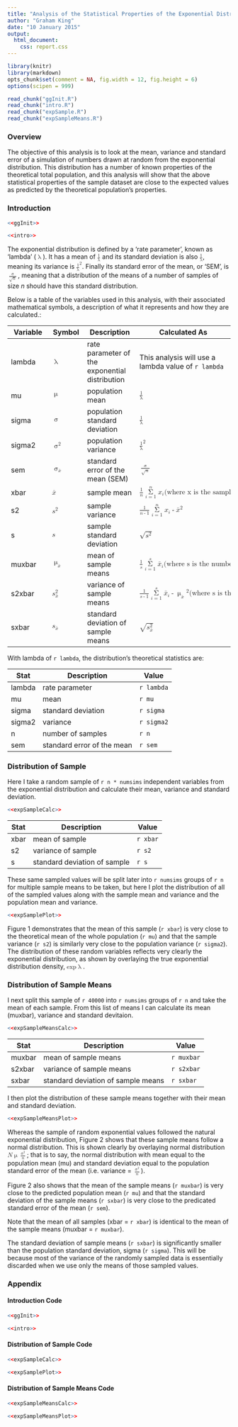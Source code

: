 ```yaml
---
title: "Analysis of the Statistical Properties of the Exponential Distribution"
author: "Graham King"
date: "10 January 2015"
output:
  html_document:
    css: report.css
---
```

```r
library(knitr)
library(markdown)
opts_chunk$set(comment = NA, fig.width = 12, fig.height = 6)
options(scipen = 999)

read_chunk("ggInit.R")
read_chunk("intro.R")
read_chunk("expSample.R")
read_chunk("expSampleMeans.R")
```

### Overview
The objective of this analysis is to look at the mean, variance and standard error of a simulation of numbers drawn at random from the exponential distribution. This distribution has a number of known properties of the theoretical total population, and this analysis will show that the above statistical properties of the sample dataset are close to the expected values as predicted by the theoretical population's properties.

### Introduction
```r
<<ggInit>>
```
```r
<<intro>>
```
The exponential distribution is defined by a 'rate parameter', known as 'lambda' (<math display="inline"><mo>&lambda;</mo></math>). It has a mean of <math display="inline"><mfrac bevelled="true"><mrow><mn>1</mn></mrow><mrow><mo>&lambda;</mo></mrow></mfrac></math> and its standard deviation is also <math display="inline"><mrow><mfrac bevelled="true"><mrow><mn>1</mn></mrow><mrow><mo>&lambda;</mo></mrow></mfrac></math>, meaning its variance is <math display="inline"><msup><mfenced><mfrac bevelled="true"><mrow><mn>1</mn></mrow><mrow><mo>&lambda;</mo></mrow></mfrac></mfenced><mn>2</mn></msup></math>. Finally its standard error of the mean, or 'SEM', is <math display="inline"><mfrac bevelled="true"><mrow><mo>&sigma;</mo></mrow><mrow><msqrt><mi>n</mi></msqrt></mrow></mfrac></math>, meaning that a distribution of the means of a number of samples of size *n* should have this standard distribution.

Below is a table of the variables used in this analysis, with their associated mathematical symbols, a description of what it represents and how they are calculated.:

Variable  |  Symbol | Description | Calculated As
--------- | ------- | ----------- | -------------
lambda | <math display="inline"><mo>&lambda;</mo></math> | rate parameter of the exponential distribution |  This analysis will use a lambda value of `r lambda`
mu | <math display="inline"><mo>&mu;</mo></math> | population mean | <math display="inline"><mfrac bevelled="true"><mrow><mn>1</mn></mrow><mrow><mo>&lambda;</mo></mrow></mfrac></math>
sigma | <math display="inline"><mo>&sigma;</mo></math> | population standard deviation | <math display="inline"><mfrac bevelled="true"><mrow><mn>1</mn></mrow><mrow><mo>&lambda;</mo></mrow></mfrac></math>
sigma2 | <math display="inline"><msup><mo>&sigma;</mo><mn mathsize="small">2</mn></msup></math> | population variance | <math display="inline"><msup><mfenced><mfrac bevelled="true"><mrow><mn>1</mn></mrow><mrow><mo>&lambda;</mo></mrow></mfrac></mfenced><mn>2</mn></msup></math>
sem | <math display="inline"><msub><mo>&sigma;</mo><mover><mi>x</mi><mo>&OverBar;</mo></mover></msub></math> | standard error of the mean (SEM) | <math display="inline"><mfrac bevelled="true"><mrow><mo>&sigma;</mo></mrow><mrow><msqrt><mi>n</mi></msqrt></mrow></mfrac></math>
xbar | <math display="inline"><mover><mi>x</mi><mo>&OverBar;</mo></mover></math> | sample mean | <math display="inline"><mfrac><mrow><mn>1</mn></mrow><mrow><mi>n</mi></mrow></mfrac><mrow><munderover><mo>&Sigma;</mo><mrow><mi>i</mi><mo>=</mo><mn>1</mn></mrow><mi>n</mi></munderover><msub><mi>x</mi><mi>i</mi></msub></mrow><mspace linebreak="newline" /><mtext mathsize="small">(where x is the sampled values)</mtext></math>
s2 | <math display="inline"><msup><mi>s</mi><mn mathsize="small">2</mn></msup></math> | sample variance | <math display="inline"><mfrac><mrow><mn>1</mn></mrow><mrow><mi>n</mi><mo>-</mo><mn>1</mn></mrow></mfrac><mrow><munderover><mo>&Sigma;</mo><mrow><mi>i</mi><mo>=</mo><mn>1</mn></mrow><mi>n</mi></munderover><msup><mfenced><mrow><msub><mi>x</mi><mi>i</mi></msub><mo>-</mo><mover><mi>x</mi><mo>&OverBar;</mo></mover></mrow></mfenced><mn>2</mn></msup></mrow></math>
s | <math display="inline"><mi>s</mi></math> | sample standard deviation | <math display="inline"><msqrt><msup><mi>s</mi><mn mathsize="small">2</mn></msup></msqrt></math>
muxbar | <math display="inline"><msub><mo>&mu;</mo><mover><mi>x</mi><mo>&OverBar;</mo></mover></msub></math> | mean of sample means | <math display="inline"><mfrac><mrow><mn>1</mn></mrow><mrow><mi>s</mi></mrow></mfrac><mrow><munderover><mo>&Sigma;</mo><mrow><mi>i</mi><mo>=</mo><mn>1</mn></mrow><mi>s</mi></munderover><msub><mover><mi>x</mi><mo>&OverBar;</mo></mover><mi>i</mi></msub></mrow><mspace linebreak="newline" /><mtext mathsize="small">(where s is the number of simulations)</mtext></math>
s2xbar | <math display="inline"><msubsup><mi>s</mi><mover><mi>x</mi><mo>&OverBar;</mo></mover><mn mathsize="small">2</mn></msubsup></math> | variance of sample means | <math display="inline"><mfrac><mrow><mn>1</mn></mrow><mrow><mi>s</mi><mo>-</mo><mn>1</mn></mrow></mfrac><mrow><munderover><mo>&Sigma;</mo><mrow><mi>i</mi><mo>=</mo><mn>1</mn></mrow><mi>s</mi></munderover><msup><mfenced><mrow><msub><mover><mi>x</mi><mo>&OverBar;</mo></mover><mi>i</mi></msub><mo>-</mo><msub><mo>&mu;</mo><mover><mi>x</mi><mo>&OverBar;</mo></mover></msub></mrow></mfenced><mn>2</mn></msup></mrow><mspace linebreak="newline" /><mtext mathsize="small">(where s is the number of simulations)</mtext></math>
sxbar | <math display="inline"><msub><mi>s</mi><mover><mi>x</mi><mo>&OverBar;</mo></mover></msub></math> | standard deviation of sample means | <math display="inline"><msqrt><msubsup><mi>s</mi><mover><mi>x</mi><mo>&OverBar;</mo></mover><mn mathsize="small">2</mn></msubsup></msqrt></math>

With lambda of `r lambda`, the distribution's theoretical statistics are:

Stat | Description | Value
---- | ----------- | -----
lambda | rate parameter | `r lambda`
mu | mean | `r mu`
sigma | standard deviation | `r sigma`
sigma2 | variance | `r sigma2`
n | number of samples | `r n`
sem | standard error of the mean | `r sem`

### Distribution of Sample
Here I take a random sample of `r n * numsims` independent variables from the exponential distribution and calculate their mean, variance and standard deviation.
```r
<<expSampleCalc>>
```
Stat | Description | Value
---- | ----------- | -----
xbar | mean of sample | `r xbar`
s2 | variance of sample | `r s2`
s | standard deviation of sample | `r s`

These same sampled values will be split later into `r numsims` groups of `r n` for multiple sample means to be taken, but here I plot the distribution of all of the sampled values along with the sample mean and variance and the population mean and variance.
```r
<<expSamplePlot>>
```
Figure 1 demonstrates that the mean of this sample (`r xbar`) is very close to the theoretical mean of the whole population (`r mu`) and that the sample variance (`r s2`) is similarly very close to the population variance (`r sigma2`). The distribution of these random variables reflects very clearly the exponential distribution, as shown by overlaying the true exponential distribution density, <math display="inline"><mi>exp</mi><mfenced><mo>&lambda;</mo></mfenced></math>.

### Distribution of Sample Means
I next split this sample of `r 40000` into `r numsims` groups of `r n` and take the mean of each sample. From this list of means I can calculate its mean (muxbar), variance and standard devitaion.
```r
<<expSampleMeansCalc>>
```
Stat | Description | Value
---- | ----------- | -----
muxbar | mean of sample means | `r muxbar`
s2xbar | variance of sample means | `r s2xbar`
sxbar | standard deviation of sample means | `r sxbar`

I then plot the distribution of these sample means together with their mean and standard deviation.
```r
<<expSampleMeansPlot>>
```
Whereas the sample of random exponential values followed the natural exponential distribution, Figure 2 shows that these sample means follow a normal distribution. This is shown clearly by overlaying normal distribution <math display="inline"><mi>N</mi><mfenced><mo>&mu;</mo><mfrac bevelled="true"><mrow><msup><mo>&sigma;</mo><mn>2</mn></msup></mrow><mrow><mi>n</mi></mrow></mfrac></mfenced></math>; that is to say, the normal distribution with mean equal to the population mean (mu) and standard deviation equal to the population standard error of the mean (i.e. variance = <math display="inline"><mfrac bevelled="true"><mrow><msup><mo>&sigma;</mo><mn>2</mn></msup></mrow><mrow><mi>n</mi></mrow></mfrac></math>).

Figure 2 also shows that the mean of the sample means (`r muxbar`) is very close to the predicted population mean (`r mu`) and that the standard deviation of the sample means (`r sxbar`) is very close to the predicated standard error of the mean (`r sem`).

Note that the mean of all samples (xbar = `r xbar`) is identical to the mean of the sample means (muxbar = `r muxbar`).

The standard deviation of sample means (`r sxbar`) is significantly smaller than the population standard deviation, sigma (`r sigma`). This will be because most of the variance of the randomly sampled data is essentially discarded when we use only the means of those sampled values.

### Appendix

#### Introduction Code
```r
<<ggInit>>
```
```r
<<intro>>
```
#### Distribution of Sample Code
```r
<<expSampleCalc>>
```
```r
<<expSamplePlot>>
```
#### Distribution of Sample Means Code
```r
<<expSampleMeansCalc>>
```
```r
<<expSampleMeansPlot>>
```